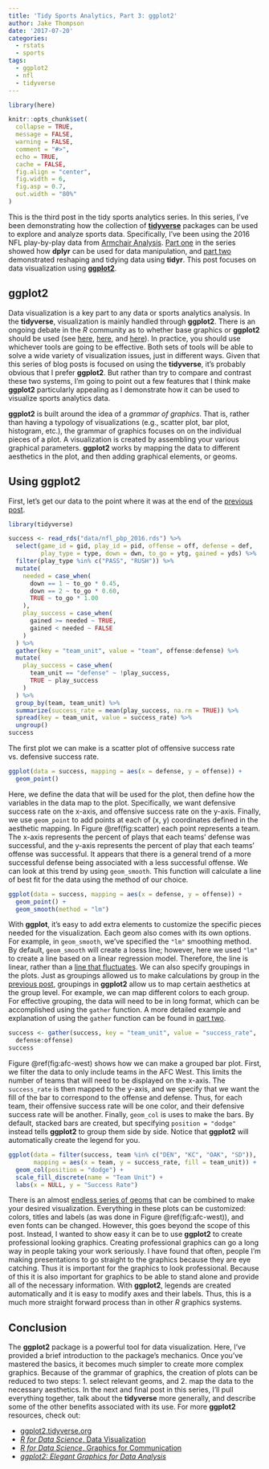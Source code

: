 ```yaml
---
title: 'Tidy Sports Analytics, Part 3: ggplot2'
author: Jake Thompson
date: '2017-07-20'
categories:
  - rstats
  - sports
tags:
  - ggplot2
  - nfl
  - tidyverse
---
```


```r
library(here)

knitr::opts_chunk$set(
  collapse = TRUE,
  message = FALSE,
  warning = FALSE,
  comment = "#>",
  echo = TRUE,
  cache = FALSE,
  fig.align = "center",
  fig.width = 6,
  fig.asp = 0.7,
  out.width = "80%"
)
```

This is the third post in the tidy sports analytics series. In this series, I've been demonstrating how the collection of [**tidyverse**](http://www.tidyverse.org/) packages can be used to explore and analyze sports data. Specifically, I've been using the 2016 NFL play-by-play data from [Armchair Analysis](http://armchairanalysis.com/). [Part one](/post/2017-06-09-tidy-sports-analytics-part-1-dplyr/) in the series showed how **dplyr** can be used for data manipulation, and [part two](/post/2017-06-25-tidy-sports-analytics-part-2-tidyr/) demonstrated reshaping and tidying data using **tidyr**. This post focuses on data visualization using [**ggplot2**](http://ggplot2.tidyverse.org/).

## ggplot2

Data visualization is a key part to any data or sports analytics analysis. In the **tidyverse**, visualization is mainly handled through **ggplot2**. There is an ongoing debate in the *R* community as to whether base graphics or **ggplot2** should be used (see [here](http://simplystatistics.org/2016/02/11/why-i-dont-use-ggplot2/), [here](http://varianceexplained.org/r/why-I-use-ggplot2/), and [here](http://flowingdata.com/2016/03/22/comparing-ggplot2-and-r-base-graphics/)). In practice, you should use whichever tools are going to be effective. Both sets of tools will be able to solve a wide variety of visualization issues, just in different ways. Given that this series of blog posts is focused on using the **tidyverse**, it's probably obvious that I prefer **ggplot2**. But rather than try to compare and contrast these two systems, I'm going to point out a few features that I think make **ggplot2** particularly appealing as I demonstrate how it can be used to visualize sports analytics data.

**ggplot2** is built around the idea of a *grammar of graphics*. That is, rather than having a typology of visualizations (e.g., scatter plot, bar plot, histogram, etc.), the grammar of graphics focuses on on the individual pieces of a plot. A visualization is created by assembling your various graphical parameters. **ggplot2** works by mapping the data to different aesthetics in the plot, and then adding graphical elements, or geoms.

## Using ggplot2

First, let's get our data to the point where it was at the end of the [previous post](/post/2017-06-25-tidy-sports-analytics-part-2-tidyr/).

```r
library(tidyverse)

success <- read_rds("data/nfl_pbp_2016.rds") %>%
  select(game_id = gid, play_id = pid, offense = off, defense = def,
         play_type = type, down = dwn, to_go = ytg, gained = yds) %>%
  filter(play_type %in% c("PASS", "RUSH")) %>%
  mutate(
    needed = case_when(
      down == 1 ~ to_go * 0.45,
      down == 2 ~ to_go * 0.60,
      TRUE ~ to_go * 1.00
    ),
    play_success = case_when(
      gained >= needed ~ TRUE,
      gained < needed ~ FALSE
    )
  ) %>%
  gather(key = "team_unit", value = "team", offense:defense) %>%
  mutate(
    play_success = case_when(
      team_unit == "defense" ~ !play_success,
      TRUE ~ play_success
    )
  ) %>%
  group_by(team, team_unit) %>%
  summarize(success_rate = mean(play_success, na.rm = TRUE)) %>%
  spread(key = team_unit, value = success_rate) %>%
  ungroup()
success
```

The first plot we can make is a scatter plot of offensive success rate vs. defensive success rate.

```r
ggplot(data = success, mapping = aes(x = defense, y = offense)) +
  geom_point()
```

Here, we define the data that will be used for the plot, then define how the variables in the data map to the plot. Specifically, we want defensive success rate on the x-axis, and offensive success rate on the y-axis. Finally, we use `geom_point` to add points at each of (x, y) coordinates defined in the aesthetic mapping. In Figure \@ref(fig:scatter) each point represents a team. The x-axis represents the percent of plays that each teams' defense was successful, and the y-axis represents the percent of play that each teams' offense was successful. It appears that there is a general trend of a more successful defense being associated with a less successful offense. We can look at this trend by using `geom_smooth`. This function will calculate a line of best fit for the data using the method of our choice.

```r
ggplot(data = success, mapping = aes(x = defense, y = offense)) +
  geom_point() +
  geom_smooth(method = "lm")
```

With **ggplot**, it's easy to add extra elements to customize the specific pieces needed for the visualization. Each geom also comes with its own options. For example, in `geom_smooth`, we've specified the `"lm"` smoothing method. By default, `geom_smooth` will create a loess line; however, here we used `"lm"` to create a line based on a linear regression model. Therefore, the line is linear, rather than a [line that fluctuates](http://varianceexplained.org/files/loess.html). We can also specify groupings in the plots. Just as groupings allowed us to make calculations by group in the [previous post](/post/2017-06-25-tidy-sports-analytics-part-2-tidyr/), groupings in **ggplot2** allow us to map certain aesthetics at the group level. For example, we can map different colors to each group. For effective grouping, the data will need to be in long format, which can be accomplished using the `gather` function. A more detailed example and explanation of using the `gather` function can be found in [part two](/post/2017-06-25-tidy-sports-analytics-part-2-tidyr/).

```r
success <- gather(success, key = "team_unit", value = "success_rate",
  defense:offense)
success
```

Figure \@ref(fig:afc-west) shows how we can make a grouped bar plot. First, we filter the data to only include teams in the AFC West. This limits the number of teams that will need to be displayed on the x-axis. The `success_rate` is then mapped to the y-axis, and we specify that we want the fill of the bar to correspond to the offense and defense. Thus, for each team, their offensive success rate will be one color, and their defensive success rate will be another. Finally, `geom_col` is uses to make the bars. By default, stacked bars are created, but specifying `position = "dodge"` instead tells **ggplot2** to group them side by side. Notice that **ggplot2** will automatically create the legend for you.

```r
ggplot(data = filter(success, team %in% c("DEN", "KC", "OAK", "SD")),
       mapping = aes(x = team, y = success_rate, fill = team_unit)) +
  geom_col(position = "dodge") +
  scale_fill_discrete(name = "Team Unit") +
  labs(x = NULL, y = "Success Rate")
```

There is an almost [endless series of geoms](http://ggplot2.tidyverse.org/reference/index.html#section-layer-geoms) that can be combined to make your desired visualization. Everything in these plots can be customized: colors, titles and labels (as was done in Figure \@ref(fig:afc-west)), and even fonts can be changed. However, this goes beyond the scope of this post. Instead, I wanted to show easy it can be to use **ggplot2** to create professional looking graphics. Creating professional graphics can go a long way in people taking your work seriously. I have found that often, people I'm making presentations to go straight to the graphics because they are eye catching. Thus it is important for the graphics to look professional. Because of this it is also important for graphics to be able to stand alone and provide all of the necessary information. With **ggplot2**, legends are created automatically and it is easy to modify axes and their labels. Thus, this is a much more straight forward process than in other *R* graphics systems.

## Conclusion

The **ggplot2** package is a powerful tool for data visualization. Here, I've provided a brief introduction to the package's mechanics. Once you've mastered the basics, it becomes much simpler to create more complex graphics. Because of the grammar of graphics, the creation of plots can be reduced to two steps: 1. select relevant geoms, and 2. map the data to the necessary aesthetics. In the next and final post in this series, I'll pull everything together, talk about the **tidyverse** more generally, and describe some of the other benefits associated with its use. For more **ggplot2** resources, check out:

- [ggplot2.tidyverse.org](http://ggplot2.tidyverse.org/)
- [*R for Data Science*, Data Visualization](http://r4ds.had.co.nz/data-visualisation.html)
- [*R for Data Science*, Graphics for Communication](http://r4ds.had.co.nz/graphics-for-communication.html)
- [*ggplot2: Elegant Graphics for Data Analysis*](https://www.amazon.com/ggplot2-Elegant-Graphics-Data-Analysis/dp/331924275X/ref=as_li_ss_tl?ie=UTF8&linkCode=sl1&tag=ggplot2-20&linkId=4b4de5146fdafd09b8035e8aa656f300)

